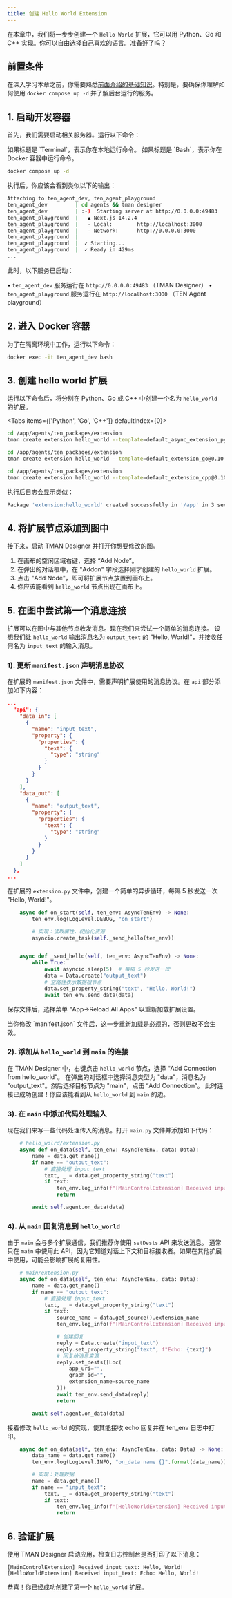 ```yaml
---
title: 创建 Hello World Extension
---
```


在本章中，我们将一步步创建一个 `Hello World` 扩展，它可以用 Python、Go 和 C++ 实现。你可以自由选择自己喜欢的语言。准备好了吗？

## 前置条件

在深入学习本章之前，你需要熟悉[前面介绍的基础知识](/docs/ten_agent/getting_started)。特别是，要确保你理解如何使用 `docker compose up -d` 并了解后台运行的服务。

## 1. 启动开发容器

首先，我们需要启动相关服务器。运行以下命令：

<Callout>
  如果标题是 `Terminal`，表示你在本地运行命令。  
  如果标题是 `Bash`，表示你在 Docker 容器中运行命令。
</Callout>

```bash title="Terminal"
docker compose up -d
```

执行后，你应该会看到类似以下的输出：

```bash title="Terminal"
Attaching to ten_agent_dev, ten_agent_playground
ten_agent_dev         | cd agents && tman designer
ten_agent_dev         | :-)  Starting server at http://0.0.0.0:49483
ten_agent_playground  |   ▲ Next.js 14.2.4
ten_agent_playground  |   - Local:        http://localhost:3000
ten_agent_playground  |   - Network:      http://0.0.0.0:3000
ten_agent_playground  |
ten_agent_playground  |  ✓ Starting...
ten_agent_playground  |  ✓ Ready in 429ms
...
```

此时，以下服务已启动：

• `ten_agent_dev` 服务运行在 `http://0.0.0.0:49483` （TMAN Designer）
• `ten_agent_playground` 服务运行在 `http://localhost:3000` （TEN Agent playground）

## 2. 进入 Docker 容器

为了在隔离环境中工作，运行以下命令：

```bash title="Terminal"
docker exec -it ten_agent_dev bash
```

## 3. 创建 hello world 扩展

运行以下命令后，将分别在 Python、Go 或 C++ 中创建一个名为 `hello_world` 的扩展。


\<Tabs items={\['Python', 'Go', 'C++']} defaultIndex={0}> <Tab>

```bash title="Bash"
cd /app/agents/ten_packages/extension
tman create extension hello_world --template=default_async_extension_python@0.10 --template-data class_name_prefix=HelloWorld
```

  </Tab>
  <Tab>

```bash title="Bash"
cd /app/agents/ten_packages/extension
tman create extension hello_world --template=default_extension_go@0.10 --template-data class_name_prefix=HelloWorld
```

  </Tab>
  <Tab>

```bash title="Bash"
cd /app/agents/ten_packages/extension
tman create extension hello_world --template=default_extension_cpp@0.10 --template-data class_name_prefix=HelloWorld
```

  </Tab>
</Tabs>

执行后日志会显示类似：

```bash title="Bash"
Package 'extension:hello_world' created successfully in '/app' in 3 seconds.
```

## 4. 将扩展节点添加到图中

接下来，启动 TMAN Designer 并打开你想要修改的图。

1. 在画布的空闲区域右键，选择 “Add Node”。
2. 在弹出的对话框中，在 "Addon" 字段选择刚才创建的 `hello_world` 扩展。
3. 点击 "Add Node"，即可将扩展节点放置到画布上。
4. 你应该能看到 `hello_world` 节点出现在画布上。

## 5. 在图中尝试第一个消息连接

扩展可以在图中与其他节点收发消息。现在我们来尝试一个简单的消息连接。
设想我们让 `hello_world` 输出消息名为 `output_text` 的 "Hello, World!"，并接收任何名为 `input_text` 的输入消息。

### 1). 更新 `manifest.json` 声明消息协议

在扩展的 `manifest.json` 文件中，需要声明扩展使用的消息协议。在 `api` 部分添加如下内容：

```json
...
  "api": {
    "data_in": [
      {
        "name": "input_text",
        "property": {
          "properties": {
            "text": {
              "type": "string"
            }
          }
        }
      }
    ],
    "data_out": [
      {
        "name": "output_text",
        "property": {
          "properties": {
            "text": {
              "type": "string"
            }
          }
        }
      }
    ]
  },
...
```

在扩展的 `extension.py` 文件中，创建一个简单的异步循环，每隔 5 秒发送一次 "Hello, World!"。

```python
    async def on_start(self, ten_env: AsyncTenEnv) -> None:
        ten_env.log(LogLevel.DEBUG, "on_start")

        # 实现：读取属性，初始化资源
        asyncio.create_task(self._send_hello(ten_env))


    async def _send_hello(self, ten_env: AsyncTenEnv) -> None:
        while True:
            await asyncio.sleep(5)  # 每隔 5 秒发送一次
            data = Data.create("output_text")
            # 空路径表示数据根节点
            data.set_property_string("text", "Hello, World!")
            await ten_env.send_data(data)
```

保存文件后，选择菜单 "App->Reload All Apps" 以重新加载扩展设置。

<Callout title="注意">
当你修改 `manifest.json` 文件后，这一步重新加载是必须的，否则更改不会生效。
</Callout>

### 2). 添加从 `hello_world` 到 `main` 的连接

在 TMAN Designer 中，右键点击 `hello_world` 节点，选择 “Add Connection from hello\_world”。
在弹出的对话框中选择消息类型为 "data"，消息名为 "output\_text"。然后选择目标节点为 "main"，点击 “Add Connection”。
此时连接已成功创建！你应该能看到从 `hello_world` 到 `main` 的边。

### 3). 在 `main` 中添加代码处理输入

现在我们来写一些代码处理传入的消息。打开 `main.py` 文件并添加如下代码：

```python
    # hello_wolrd/extension.py
    async def on_data(self, ten_env: AsyncTenEnv, data: Data):
        name = data.get_name()
        if name == "output_text":
            # 直接处理 input_text
            text, _ = data.get_property_string("text")
            if text:
                ten_env.log_info(f"[MainControlExtension] Received input_text: {text}")
                return

        await self.agent.on_data(data)
```

### 4). 从 `main` 回复消息到 `hello_world`

由于 `main` 会与多个扩展通信，我们推荐你使用 `setDests` API 来发送消息。
通常只在 `main` 中使用此 API，因为它知道对话上下文和目标接收者。如果在其他扩展中使用，可能会影响扩展的复用性。

```python
    # main/extension.py
    async def on_data(self, ten_env: AsyncTenEnv, data: Data):
        name = data.get_name()
        if name == "output_text":
            # 直接处理 input_text
            text, _ = data.get_property_string("text")
            if text:
                source_name = data.get_source().extension_name
                ten_env.log_info(f"[MainControlExtension] Received input_text: {text} from: {source_name}")

                # 创建回复
                reply = Data.create("input_text")
                reply.set_property_string("text", f"Echo: {text}")
                # 回复给消息来源
                reply.set_dests([Loc(
                    app_uri="",
                    graph_id="",
                    extension_name=source_name
                )])
                await ten_env.send_data(reply)
                return

        await self.agent.on_data(data)
```

接着修改 `hello_world` 的实现，使其能接收 echo 回复并在 ten\_env 日志中打印。

```python
    async def on_data(self, ten_env: AsyncTenEnv, data: Data) -> None:
        data_name = data.get_name()
        ten_env.log(LogLevel.INFO, "on_data name {}".format(data_name))

        # 实现：处理数据
        name = data.get_name()
        if name == "input_text":
            text, _ = data.get_property_string("text")
            if text:
                ten_env.log_info(f"[HelloWorldExtension] Received input_text: {text}")
                return
```

## 6. 验证扩展

使用 TMAN Designer 启动应用，检查日志控制台是否打印了以下消息：

```
[MainControlExtension] Received input_text: Hello, World!
[HelloWorldExtension] Received input_text: Echo: Hello, World!
```

恭喜！你已经成功创建了第一个 `hello_world` 扩展。
